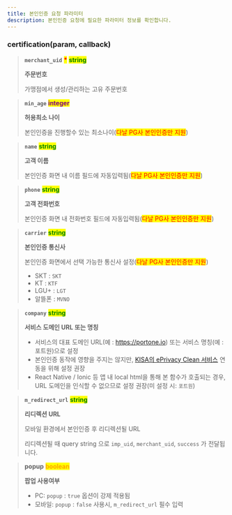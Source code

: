 ```yaml
---
title: 본인인증 요청 파라미터
description: 본인인증 요청에 필요한 파라미터 정보를 확인합니다.
---
```




### certification(param, callback) <a href="#certification" id="certification"></a>

> **`merchant_uid`** <mark style="color:red;">**\***</mark> <mark style="color:green;">**string**</mark>
>
> **주문번호**
>
> 가맹점에서 생성/관리하는 고유 주문번호

> **`min_age`** <mark style="color:purple;">**integer**</mark>
>
> **허용최소 나이**
>
> 본인인증을 진행할수 있는 최소나이(<mark style="color:red;">다날 PG사 본인인증만 지원</mark>)

> **`name`** <mark style="color:green;">**string**</mark>
>
> **고객 이름**
>
> 본인인증 화면 내 이름 필드에 자동입력됨(<mark style="color:red;">다날 PG사 본인인증만 지원</mark>)

> **`phone`** <mark style="color:green;">**string**</mark>
>
> **고객 전화번호**
>
> 본인인증 화면 내 전화번호 필드에 자동입력됨(<mark style="color:red;">다날 PG사 본인인증만 지원</mark>)

> **`carrier`** <mark style="color:green;">**string**</mark>
>
> **본인인증 통신사**
>
> 본인인증 화면에서 선택 가능한 통신사 설정(<mark style="color:red;">다날 PG사 본인인증만 지원</mark>)
>
> * SKT : `SKT`
> * KT : `KTF`
> * LGU+ : `LGT`
> * 알뜰폰 : `MVNO`

> **`company`** <mark style="color:green;">**string**</mark>
>
> **서비스 도메인 URL 또는 명칭**
>
> * 서비스의 대표 도메인 URL(예 : https://portone.io) 또는 서비스 명칭(예 : 포트원)으로 설정
> * 본인인증 동작에 영향을 주지는 않지만, [KISA의 ePrivacy Clean 서비스](https://www.eprivacy.go.kr/) 연동을 위해 설정 권장
> * React Native / Ionic 등 앱 내 local html을 통해 본 함수가 호출되는 경우, URL 도메인을 인식할 수 없으므로 설정 권장(미 설정 시: `포트원`)

> **`m_redirect_url`** <mark style="color:green;">**string**</mark>
>
> **리디렉션 URL**
>
> 모바일 환경에서 본인인증 후 리디렉션될 URL
>
> 리디렉션될 때 query string 으로 `imp_uid`, `merchant_uid`, `success` 가 전달됩니다.

> **popup** <mark style="color:orange;">**boolean**</mark>
>
> **팝업 사용여부**
>
> * PC: `popup` : `true` 옵션이 강제 적용됨
> * 모바일: `popup` : `false` 사용시, `m_redirect_url` 필수 입력
